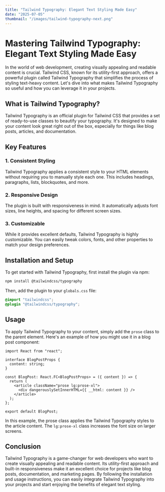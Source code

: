 ```yaml
---
title: "Tailwind Typography: Elegant Text Styling Made Easy"
date: "2025-07-05"
thumbnail: "/images/tailwind-typography-next.png"
---
```


# Mastering Tailwind Typography: Elegant Text Styling Made Easy

In the world of web development, creating visually appealing and readable content is crucial. Tailwind CSS, known for its utility-first approach, offers a powerful plugin called Tailwind Typography that simplifies the process of styling text-heavy content. Let's dive into what makes Tailwind Typography so useful and how you can leverage it in your projects.

## What is Tailwind Typography?

Tailwind Typography is an official plugin for Tailwind CSS that provides a set of ready-to-use classes to beautify your typography. It's designed to make your content look great right out of the box, especially for things like blog posts, articles, and documentation.

## Key Features

### 1. Consistent Styling

Tailwind Typography applies a consistent style to your HTML elements without requiring you to manually style each one. This includes headings, paragraphs, lists, blockquotes, and more.

### 2. Responsive Design

The plugin is built with responsiveness in mind. It automatically adjusts font sizes, line heights, and spacing for different screen sizes.

### 3. Customizable

While it provides excellent defaults, Tailwind Typography is highly customizable. You can easily tweak colors, fonts, and other properties to match your design preferences.

## Installation and Setup

To get started with Tailwind Typography, first install the plugin via npm:

```bash
npm install @tailwindcss/typography
```

Then, add the plugin to your `globals.css` file:

```css
@import "tailwindcss";
@plugin "@tailwindcss/typography";
```

## Usage

To apply Tailwind Typography to your content, simply add the `prose` class to the parent element. Here's an example of how you might use it in a blog post component:

<FileName name="/components/BlogPost.tsx" />

```tsx
import React from "react";

interface BlogPostProps {
  content: string;
}

const BlogPost: React.FC<BlogPostProps> = ({ content }) => {
  return (
    <article className="prose lg:prose-xl">
      <div dangerouslySetInnerHTML={{ __html: content }} />
    </article>
  );
};

export default BlogPost;
```

In this example, the prose class applies the Tailwind Typography styles to the article content. The `lg:prose-xl` class increases the font size on larger screens.

## Conclusion

Tailwind Typography is a game-changer for web developers who want to create visually appealing and readable content. Its utility-first approach and built-in responsiveness make it an excellent choice for projects like blog posts, documentation, and marketing pages. By following the installation and usage instructions, you can easily integrate Tailwind Typography into your projects and start enjoying the benefits of elegant text styling.
